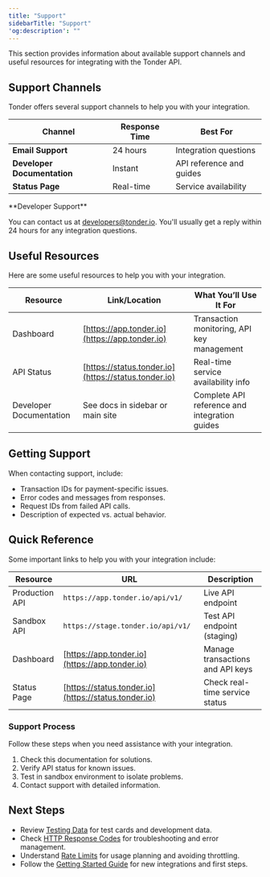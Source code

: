 ```yaml
---
title: "Support"
sidebarTitle: "Support"
'og:description': ""
---
```


This section provides information about available support channels and useful resources for integrating with the Tonder API.

## Support Channels

Tonder offers several support channels to help you with your integration.

| Channel                     | Response Time | Best For                 |
| --------------------------- | ------------- | ------------------------ |
| **Email Support**           | 24 hours      | Integration questions    |
| **Developer Documentation** | Instant       | API reference and guides |
| **Status Page**             | Real-time     | Service availability     |

<Note>
**Developer Support**

You can contact us at [developers@tonder.io](mailto:developers@tonder.io). You'll usually get a reply within 24 hours for any integration questions.
</Note>

## Useful Resources

Here are some useful resources to help you with your integration.

| Resource                  | Link/Location                        | What You’ll Use It For                                 |
|---------------------------|--------------------------------------|--------------------------------------------------------|
| Dashboard             | [https://app.tonder.io](https://app.tonder.io) | Transaction monitoring, API key management             |
| API Status            | [https://status.tonder.io](https://status.tonder.io) | Real-time service availability info                    |
| Developer Documentation | See docs in sidebar or main site    | Complete API reference and integration guides           |

## Getting Support

When contacting support, include:

- Transaction IDs for payment-specific issues.
- Error codes and messages from responses.
- Request IDs from failed API calls.
- Description of expected vs. actual behavior.

## Quick Reference

Some important links to help you with your integration include:

| Resource           | URL                                             | Description                        |
|--------------------|-------------------------------------------------|------------------------------------|
| Production API | `https://app.tonder.io/api/v1/`                 | Live API endpoint                  |
| Sandbox API    | `https://stage.tonder.io/api/v1/`               | Test API endpoint (staging)        |
| Dashboard      | [https://app.tonder.io](https://app.tonder.io)  | Manage transactions and API keys   |
| Status Page    | [https://status.tonder.io](https://status.tonder.io) | Check real-time service status     |

### Support Process

Follow these steps when you need assistance with your integration.

1. Check this documentation for solutions.
2. Verify API status for known issues.
3. Test in sandbox environment to isolate problems.
4. Contact support with detailed information.

## Next Steps

- Review [Testing Data](../testing-data) for test cards and development data.
- Check [HTTP Response Codes](../http-response-codes) for troubleshooting and error management.
- Understand [Rate Limits](../rate-limits) for usage planning and avoiding throttling.
- Follow the [Getting Started Guide](../quickstart) for new integrations and first steps.